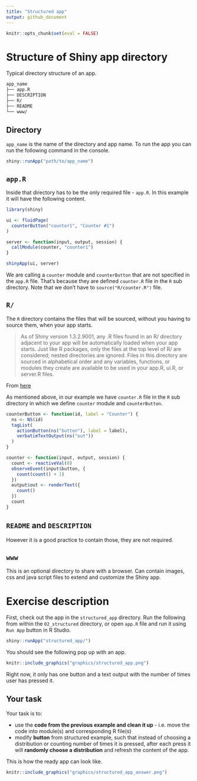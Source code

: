 ```yaml
---
title: "Structured app"
output: github_document
---
```


```r
knitr::opts_chunk$set(eval = FALSE)
```


# Structure of Shiny app directory 

Typical directory structure of an app.

```bash
app_name
├── app.R
├── DESCRIPTION
├── R/
├── README
└── www/
```

## Directory

`app_name` is the name of the directory and app name. To run the app you can run the following command in the console.

```r
shiny::runApp("path/to/app_name")
```


## `app.R`

Inside that directory has to be the only required file - `app.R`. In this example it will have the following content.

```r
library(shiny)

ui <- fluidPage(
  counterButton("counter1", "Counter #1")
)

server <- function(input, output, session) {
  callModule(counter, "counter1")
}

shinyApp(ui, server)
```

We are calling a `counter` module and `counterButton` that are not specified in the `app.R` file. That's because they are defined `counter.R` file in the `R` sub directory. Note that we don't have to `source("R/counter.R")` file.  

## `R/`

The `R` directory contains the files that will be sourced, without you having to source them, when your app starts.

> As of Shiny version 1.3.2.9001, any .R files found in an R/ directory adjacent to your app will be automatically loaded when your app starts. Just like R packages, only the files at the top level of R/ are considered; nested directories are ignored. Files in this directory are sourced in alphabetical order and any variables, functions, or modules they create are available to be used in your app.R, ui.R, or server.R files.

From [here](https://shiny.rstudio.com/articles/app-formats.html)

As mentioned above, in our example we have `counter.R` file in the `R` sub directory in which we define `counter` module and `counterButton`. 

```r
counterButton <- function(id, label = "Counter") {
  ns <- NS(id)
  tagList(
    actionButton(ns("button"), label = label),
    verbatimTextOutput(ns("out"))
  )
}

counter <- function(input, output, session) {
  count <- reactiveVal(0)
  observeEvent(input$button, {
    count(count() + 1)
  })
  output$out <- renderText({
    count()
  })
  count
}
```

## `README` and `DESCRIPTION` 

However it is a good practice to contain those, they are not required.

## `www` 

This is an optional directory to share with a browser. Can contain images, css and java script files to extend and customize the Shiny app.

# Exercise description

First, check out the app in the `structured_app` directory. Run the following from within the `02_structured` directory, or open `app.R` file and run it using `Run App` button in R Studio.

```r
shiny::runApp("structured_app/")
```

You should see the following pop up with an app.

```r
knitr::include_graphics("graphics/structured_app.png")
```

Right now, it only has one button and a text output with the number of times user has pressed it. 

## Your task

Your task is to:

* use the **code from the previous example and clean it up** - i.e. move the code into module(s) and corresponding R file(s)
* modify **button** from structured example, such that instead of choosing a distribution or counting number of times it is pressed, after each press it will **randomly choose a distribution** and refresh the content of the app.

This is how the ready app can look like.

```r
knitr::include_graphics("graphics/structured_app_answer.png")
```
